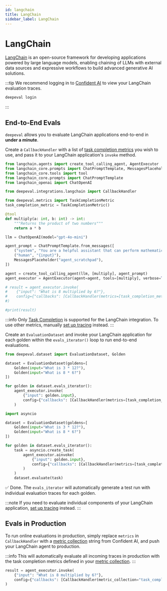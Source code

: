```yaml
---
id: langchain
title: LangChain
sidebar_label: LangChain
---
```



# LangChain

[LangChain](https://www.langchain.com/) is an open-source framework for developing applications powered by large language models, enabling chaining of LLMs with external data sources and expressive workflows to build advanced generative AI solutions.

:::tip
We recommend logging in to [Confident AI](https://app.confident-ai.com) to view your LangChain evaluation traces.

```bash
deepeval login
```

:::

## End-to-End Evals

`deepeval` allows you to evaluate LangChain applications end-to-end in **under a minute**.

<Timeline>

<TimelineItem title="Configure LangChain">

Create a `CallbackHandler` with a list of [task completion metrics](/docs/metrics-task-completion) you wish to use, and pass it to your LangChain application's `invoke` method.

```python title="main.py" showLineNumbers {7,9,10}
from langchain.agents import create_tool_calling_agent, AgentExecutor
from langchain_core.prompts import ChatPromptTemplate, MessagesPlaceholder
from langchain_core.tools import tool
from langchain_core.prompts import ChatPromptTemplate
from langchain_openai import ChatOpenAI

from deepeval.integrations.langchain import CallbackHandler

from deepeval.metrics import TaskCompletionMetric
task_completion_metric = TaskCompletionMetric()

@tool
def multiply(a: int, b: int) -> int:
    """Returns the product of two numbers"""
    return a * b

llm = ChatOpenAI(model="gpt-4o-mini")

agent_prompt = ChatPromptTemplate.from_messages([
    ("system", "You are a helpful assistant that can perform mathematical operations."),
    ("human", "{input}"),
    MessagesPlaceholder("agent_scratchpad"),
])

agent = create_tool_calling_agent(llm, [multiply], agent_prompt)
agent_executor = AgentExecutor(agent=agent, tools=[multiply], verbose=True)

# result = agent_executor.invoke(
#    {"input": "What is 8 multiplied by 6?"},
#    config={"callbacks": [CallbackHandler(metrics=[task_completion_metric])]}
#)

#print(result)
```

:::info
Only [Task Completion](/docs/metrics-task-completion) is supported for the LangChain integration. To use other metrics, manually [set up tracing](/docs/evaluation-llm-tracing) instead.
:::

</TimelineItem>
<TimelineItem title="Run evaluations">

Create an `EvaluationDataset` and invoke your LangChain application for each golden within the `evals_iterator()` loop to run end-to-end evaluations.

<Tabs groupId="langgraph">
<TabItem value="synchronous" label="Synchronous">

```python title="main.py" showLineNumbers {8,11}
from deepeval.dataset import EvaluationDataset, Golden

dataset = EvaluationDataset(goldens=[
    Golden(input="What is 3 * 12?"),
    Golden(input="What is 8 * 6?")
])

for golden in dataset.evals_iterator():
    agent_executor.invoke(
        {"input": golden.input},
        config={"callbacks": [CallbackHandler(metrics=[task_completion_metric])]}
    )
```

</TabItem>
  <TabItem value="asynchronous" label="Asynchronous">

```python title="main.py" showLineNumbers {8,15}
import asyncio

dataset = EvaluationDataset(goldens=[
    Golden(input="What is 3 * 12?"),
    Golden(input="What is 8 * 6?")
])

for golden in dataset.evals_iterator():
    task = asyncio.create_task(
        agent_executor.ainvoke(
            {"input": golden.input},
            config={"callbacks": [CallbackHandler(metrics=[task_completion_metric])]}
        )
    )
    dataset.evaluate(task)
```

</TabItem>
</Tabs>

✅ Done. The `evals_iterator` will automatically generate a test run with individual evaluation traces for each golden.

</TimelineItem>

</Timeline>

:::note
If you need to evaluate individual components of your LangChain application, [set up tracing](/docs/evaluation-llm-tracing) instead.
:::

## Evals in Production

To run online evaluations in production, simply replace `metrics` in `CallbackHandler` with a [metric collection](https://documentation.confident-ai.com/docs/llm-tracing/evaluations#online-evaluations) string from Confident AI, and push your LangChain agent to production.

:::info
This will automatically evaluate all incoming traces in production with the task completion metrics defined in your [metric collection](https://documentation.confident-ai.com/docs/llm-tracing/evaluations#online-evaluations).
:::

```python filename="main.py" showLineNumbers {3}
result = agent_executor.invoke(
    {"input": "What is 8 multiplied by 6?"},
    config={"callbacks": [CallbackHandler(metric_collection="task_completion")]}
)
```
